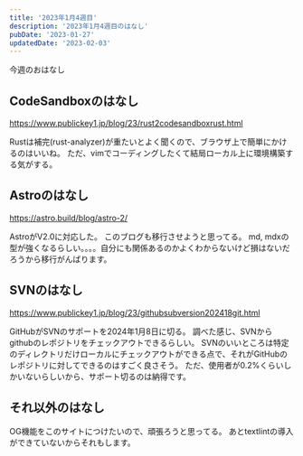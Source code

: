 ```yaml
---
title: '2023年1月4週目'
description: '2023年1月4週目のはなし'
pubDate: '2023-01-27'
updatedDate: '2023-02-03'
---
```


今週のおはなし

## CodeSandboxのはなし
https://www.publickey1.jp/blog/23/rust2codesandboxrust.html

Rustは補完(rust-analyzer)が重たいとよく聞くので、ブラウザ上で簡単にかけるのはいいね。
ただ、vimでコーディングしたくて結局ローカル上に環境構築する気がする。

## Astroのはなし
https://astro.build/blog/astro-2/

AstroがV2.0に対応した。
このブログも移行させようと思ってる。
md, mdxの型が強くなるらしい。。。。自分にも関係あるのかよくわからないけど損はないだろうから移行がんばります。

## SVNのはなし
https://www.publickey1.jp/blog/23/githubsubversion202418git.html

GitHubがSVNのサポートを2024年1月8日に切る。
調べた感じ、SVNからgithubのレポジトリをチェックアウトできるらしい。
SVNのいいところは特定のディレクトリだけローカルにチェックアウトができる点で、それがGitHubのレポジトリに対してできるのはすごく良さそう。
ただ、使用者が0.2%くらいしかいないらしいから、サポート切るのは納得です。

## それ以外のはなし

OG機能をこのサイトにつけたいので、頑張ろうと思ってる。
あとtextlintの導入ができていないからそれもします。
